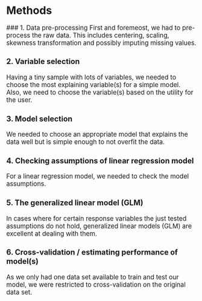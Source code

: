 # Methods
<big>
### 1. Data pre-processing 
First and foremeost, we had to pre-process the raw data. 
This includes centering, scaling, skewness transformation 
and possibly imputing missing values.

### 2. Variable selection
Having a tiny sample with lots of variables, we needed to 
choose the most explaining variable(s) for a simple model. 
Also, we need to choose the variable(s) based on the utility 
for the user.

### 3. Model selection
We needed to choose an appropriate model that explains the 
data well but is simple enough to not overfit the data.

### 4. Checking assumptions of linear regression model 
For a linear regression model, we needed to check the model 
assumptions.

### 5. The generalized linear model (GLM) 
In cases where for certain response variables the just tested 
assumptions do not hold, generalized linear models (GLM) are 
excellent at dealing with them. 

### 6. Cross-validation / estimating performance of model(s) 
As we only had one data set available to train and test our 
model, we were restricted to cross-validation on the original 
data set. 
</big>

<!--

A lot of combinations have been tried out.

[INSERT NORMALITY PROOF]
[INSERT LINEAR RELATIONSHIP]

![alt text][correlation]

As an example:
![alt text][fit_nona_paras]
![alt text][test6_qq_residuals]

Compare them:
![alt text][fit_nona_paras_dens]
![alt text][fit_nona_paras_dens_log]

Outliers even more apparent in [fit_nona_total], no matter whether we use percentage or density of parasetemia 

![alt text][glm_paras_dens]
![alt text][glm_paras_dens_logit]

![alt text][glm_paras_logit_regression]

![alt text][simple_perc_regression]

![alt text][lm_paras_dens]
![alt text][lm_paras_log]


[correlation]: ../img/correlation.png "Correlations martix of all 23 variables"

[fit_nona_paras]: ../img/fit_nona_paras.png "Checking the linear model assumptions"

[fit_nona_paras_dens]: ../img/fit_nona_paras_dens.png "Linear model with parasitemia density without transformation of the response variable"
[fit_nona_paras_dens_log]: ../img/fit_nona_paras_dens_log.png "Linear model with parasitemia density with transformation of the response variable"

[lm_paras_dens]: ../img/fit_nona_paras_dens_regression.png
[lm_paras_log]: ../img/fit_nona_paras_log_regression.png

[glm_paras_dens]: ../img/glm_paras_dens_regression.png
[glm_paras_dens_logit]: ../img/glm_paras_dens_logit_regression.png

--->
